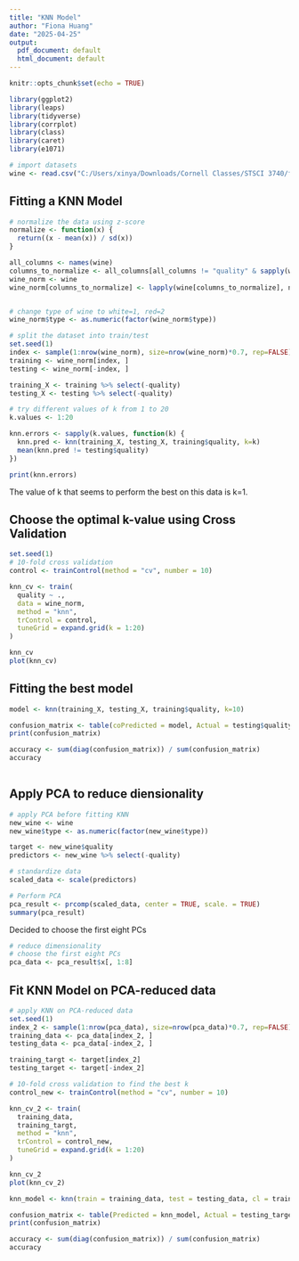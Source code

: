 ---
title: "KNN Model"
author: "Fiona Huang"
date: "2025-04-25"
output:
  pdf_document: default
  html_document: default
---

```{r setup, include=FALSE}
knitr::opts_chunk$set(echo = TRUE)

library(ggplot2)
library(leaps)
library(tidyverse)
library(corrplot)
library(class)
library(caret)
library(e1071)
```


```{r}
# import datasets
wine <- read.csv("C:/Users/xinya/Downloads/Cornell Classes/STSCI 3740/final project/wine-quality-white-and-red.csv")
```


## Fitting a KNN Model

```{r}
# normalize the data using z-score
normalize <- function(x) {
  return((x - mean(x)) / sd(x))
}

all_columns <- names(wine)
columns_to_normalize <- all_columns[all_columns != "quality" & sapply(wine, is.numeric)]
wine_norm <- wine
wine_norm[columns_to_normalize] <- lapply(wine[columns_to_normalize], normalize)


# change type of wine to white=1, red=2
wine_norm$type <- as.numeric(factor(wine_norm$type))

# split the dataset into train/test
set.seed(1)
index <- sample(1:nrow(wine_norm), size=nrow(wine_norm)*0.7, rep=FALSE)
training <- wine_norm[index, ]
testing <- wine_norm[-index, ]

training_X <- training %>% select(-quality)
testing_X <- testing %>% select(-quality)
```


```{r}
# try different values of k from 1 to 20
k.values <- 1:20

knn.errors <- sapply(k.values, function(k) {
  knn.pred <- knn(training_X, testing_X, training$quality, k=k)
  mean(knn.pred != testing$quality)
})

print(knn.errors)

```

The value of k that seems to perform the best on this data is k=1.


## Choose the optimal k-value using Cross Validation

```{r}
set.seed(1)
# 10-fold cross validation 
control <- trainControl(method = "cv", number = 10)

knn_cv <- train(
  quality ~ .,
  data = wine_norm,
  method = "knn",
  trControl = control,
  tuneGrid = expand.grid(k = 1:20)
)

knn_cv
plot(knn_cv)

```

## Fitting the best model

```{r}
model <- knn(training_X, testing_X, training$quality, k=10)

confusion_matrix <- table(coPredicted = model, Actual = testing$quality)
print(confusion_matrix)

accuracy <- sum(diag(confusion_matrix)) / sum(confusion_matrix)
accuracy
  
```

## Apply PCA to reduce diensionality

```{r}
# apply PCA before fitting KNN
new_wine <- wine
new_wine$type <- as.numeric(factor(new_wine$type))

target <- new_wine$quality
predictors <- new_wine %>% select(-quality)

# standardize data
scaled_data <- scale(predictors)

# Perform PCA
pca_result <- prcomp(scaled_data, center = TRUE, scale. = TRUE)
summary(pca_result)
```

Decided to choose the first eight PCs

```{r}
# reduce dimensionality
# choose the first eight PCs
pca_data <- pca_result$x[, 1:8]
```

## Fit KNN Model on PCA-reduced data

```{r}
# apply KNN on PCA-reduced data
set.seed(1)
index_2 <- sample(1:nrow(pca_data), size=nrow(pca_data)*0.7, rep=FALSE)
training_data <- pca_data[index_2, ]
testing_data <- pca_data[-index_2, ]

training_targt <- target[index_2]
testing_target <- target[-index_2]

# 10-fold cross validation to find the best k
control_new <- trainControl(method = "cv", number = 10)

knn_cv_2 <- train(
  training_data, 
  training_targt, 
  method = "knn",
  trControl = control_new,
  tuneGrid = expand.grid(k = 1:20)
)

knn_cv_2
plot(knn_cv_2)

knn_model <- knn(train = training_data, test = testing_data, cl = training_targt, k = 17)

confusion_matrix <- table(Predicted = knn_model, Actual = testing_target)
print(confusion_matrix)

accuracy <- sum(diag(confusion_matrix)) / sum(confusion_matrix)
accuracy

```


```{r}

```

